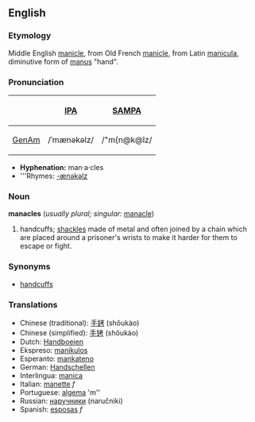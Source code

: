 ==English==
=== Etymology ===
Middle English [[manicle]], from Old French [[manicle]], from Latin [[manicula]], diminutive form of [[manus]] "hand".

===Pronunciation===
{| border=1 cellpadding=5
! !! [[w:IPA|IPA]] !! [[w:SAMPA|SAMPA]]
|-
! [[GenAm]]
| /ˈmænəkəlz/ || /"m{n@k@lz/
|}

*'''Hyphenation:''' man·a·cles
*'''Rhymes: [[Rhymes:English:-ænəkəlz|-ænəkəlz]]

=== Noun ===
'''manacles''' (''usually plural; singular:'' [[manacle]])
# handcuffs; [[shackle]]s made of metal and often joined by a chain which are placed around a prisoner's wrists to make it harder for them to escape or fight.

===Synonyms===
* [[handcuffs]]

=== Translations ===
* Chinese (traditional): [[手銬]] (shǒukào)
* Chinese (simplified): [[手铐]] (shǒukào)
* Dutch: [[Handboeien]]
* Ekspreso: [[manikulos]]
* Esperanto: [[mankateno]]
* German: [[Handschellen]]
* Interlingua: [[manica]]
* Italian: [[manette]] ''f''
* Portuguese: [[algema]] 'm''
* Russian: [[наручники]] (naručniki)
* Spanish: [[esposas]] ''f''